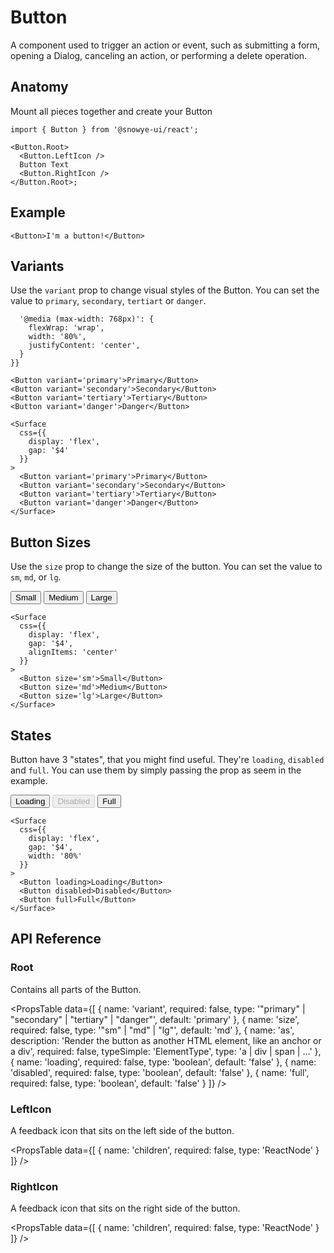 
# Button

A component used to trigger an action or event, such as submitting a form, opening a Dialog, canceling an action, or performing a delete operation.

## Anatomy

Mount all pieces together and create your Button

```tsx
import { Button } from '@snowye-ui/react';

<Button.Root>
  <Button.LeftIcon />
  Button Text
  <Button.RightIcon />
</Button.Root>;
```

## Example

<HeroContainer>
  <ButtonDemo />
</HeroContainer>

```tsx
<Button>I'm a button!</Button>
```

## Variants

Use the `variant` prop to change visual styles of the Button. You can set the value to `primary`, `secondary`, `tertiart` or `danger`.

<HeroContainer>
  <Surface 
    css={{
      display: 'flex',
      gap: '$4',

      '@media (max-width: 768px)': {
        flexWrap: 'wrap',
        width: '80%',
        justifyContent: 'center',
      }
    }}
  >
    <Button variant='primary'>Primary</Button>
    <Button variant='secondary'>Secondary</Button>
    <Button variant='tertiary'>Tertiary</Button>
    <Button variant='danger'>Danger</Button>
  </Surface>
</HeroContainer>

```tsx
<Surface 
  css={{
    display: 'flex',
    gap: '$4'
  }}
>
  <Button variant='primary'>Primary</Button>
  <Button variant='secondary'>Secondary</Button>
  <Button variant='tertiary'>Tertiary</Button>
  <Button variant='danger'>Danger</Button>
</Surface>
```

## Button Sizes

Use the `size` prop to change the size of the button. You can set the value to `sm`, `md`, or `lg`.

<HeroContainer>
  <Surface 
    css={{
      display: 'flex',
      gap: '$4',
      alignItems: 'center'
    }}
  >
    <Button size='sm'>Small</Button>
    <Button size='md'>Medium</Button>
    <Button size='lg'>Large</Button>
  </Surface>
</HeroContainer>

```tsx
<Surface 
  css={{
    display: 'flex',
    gap: '$4',
    alignItems: 'center'
  }}
>
  <Button size='sm'>Small</Button>
  <Button size='md'>Medium</Button>
  <Button size='lg'>Large</Button>
</Surface>
```

## States

Button have 3 "states", that you might find useful. They're `loading`, `disabled` and `full`.
You can use them by simply passing the prop as seem in the example.

<HeroContainer>
  <Surface 
    css={{
      display: 'flex',
      gap: '$4',
      width: '80%'
    }}
  >
    <Button loading>Loading</Button>
    <Button disabled>Disabled</Button>
    <Button full>Full</Button>
  </Surface>
</HeroContainer>

```tsx
<Surface 
  css={{
    display: 'flex',
    gap: '$4',
    width: '80%'
  }}
>
  <Button loading>Loading</Button>
  <Button disabled>Disabled</Button>
  <Button full>Full</Button>
</Surface>
```

## API Reference

### Root

Contains all parts of the Button.

<PropsTable
  data={[
    {
      name: 'variant',
      required: false,
      type: '"primary" | "secondary" | "tertiary" | "danger"',
      default: 'primary'
    },
    {
      name: 'size',
      required: false,
      type: '"sm" | "md" | "lg"',
      default: 'md'
    },
    {
      name: 'as',
      description:
        'Render the button as another HTML element, like an anchor or a div',
      required: false,
      typeSimple: 'ElementType',
      type: 'a | div | span | ...'
    },
    {
      name: 'loading',
      required: false,
      type: 'boolean',
      default: 'false'
    },
    {
      name: 'disabled',
      required: false,
      type: 'boolean',
      default: 'false'
    },
    {
      name: 'full',
      required: false,
      type: 'boolean',
      default: 'false'
    }
  ]}
/>

### LeftIcon

A feedback icon that sits on the left side of the button.

<PropsTable
  data={[
    {
      name: 'children',
      required: false,
      type: 'ReactNode'
    }
  ]}
/>

### RightIcon

A feedback icon that sits on the right side of the button.

<PropsTable
  data={[
    {
      name: 'children',
      required: false,
      type: 'ReactNode'
    }
  ]}
/>
